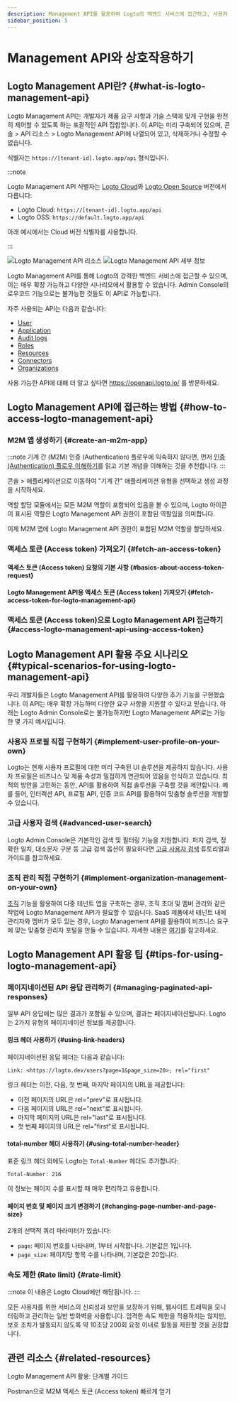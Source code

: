 ```yaml
---
description: Management API를 활용하여 Logto의 백엔드 서비스에 접근하고, 사용자 관리, 계정 설정, 아이덴티티 검증, 다중 테넌트 아키텍처 등으로 CIAM 시스템을 확장하세요.
sidebar_position: 5
---
```



# Management API와 상호작용하기

## Logto Management API란? \{#what-is-logto-management-api}

Logto Management API는 개발자가 제품 요구 사항과 기술 스택에 맞게 구현을 완전히 제어할 수 있도록 하는 포괄적인 API 집합입니다. 이 API는 미리 구축되어 있으며, <CloudLink to="/api-resources">콘솔 > API 리소스 > Logto Management API</CloudLink>에 나열되어 있고, 삭제하거나 수정할 수 없습니다.

식별자는 `https://[tenant-id].logto.app/api` 형식입니다.

:::note

Logto Management API 식별자는 [Logto Cloud](/logto-cloud)와 [Logto Open Source](/logto-oss) 버전에서 다릅니다:

- Logto Cloud: `https://[tenant-id].logto.app/api`
- Logto OSS: `https://default.logto.app/api`

아래 예시에서는 Cloud 버전 식별자를 사용합니다.

:::

<img alt="Logto Management API 리소스" src="/img/assets/logto-management-api-resource.webp" />

<img alt="Logto Management API 세부 정보" src="/img/assets/logto-management-api-details.webp" />

Logto Management API를 통해 Logto의 강력한 백엔드 서비스에 접근할 수 있으며, 이는 매우 확장 가능하고 다양한 시나리오에서 활용할 수 있습니다. Admin Console의 로우코드 기능으로는 불가능한 것들도 이 API로 가능합니다.

자주 사용되는 API는 다음과 같습니다:

- [User](https://openapi.logto.io/operation/operation-getuser)
- [Application](https://openapi.logto.io/operation/operation-listapplications)
- [Audit logs](https://openapi.logto.io/operation/operation-listlogs)
- [Roles](https://openapi.logto.io/operation/operation-listroles)
- [Resources](https://openapi.logto.io/operation/operation-listresources)
- [Connectors](https://openapi.logto.io/operation/operation-listconnectors)
- [Organizations](https://openapi.logto.io/operation/operation-listorganizations)

사용 가능한 API에 대해 더 알고 싶다면 https://openapi.logto.io/ 를 방문하세요.

## Logto Management API에 접근하는 방법 \{#how-to-access-logto-management-api}

### M2M 앱 생성하기 \{#create-an-m2m-app}

:::note
기계 간 (M2M) 인증 (Authentication) 플로우에 익숙하지 않다면, 먼저 [인증 (Authentication) 플로우 이해하기](/integrate-logto/integrate-logto-into-your-application/understand-authentication-flow/#machine-to-machine-authentication-flow)를 읽고 기본 개념을 이해하는 것을 추천합니다.
:::

<CloudLink to="/applications">콘솔 > 애플리케이션</CloudLink>으로 이동하여 "기계 간" 애플리케이션
유형을 선택하고 생성 과정을 시작하세요.

<M2mRoleAssignment />

역할 할당 모듈에서는 모든 M2M 역할이 포함되어 있음을 볼 수 있으며, Logto 아이콘이 표시된 역할은 Logto Management API 권한이 포함된 역할임을 의미합니다.

이제 M2M 앱에 Logto Management API 권한이 포함된 M2M 역할을 할당하세요.

### 액세스 토큰 (Access token) 가져오기 \{#fetch-an-access-token}

#### 액세스 토큰 (Access token) 요청의 기본 사항 \{#basics-about-access-token-request}

<BasicsAboutAccessTokenRequest />

#### Logto Management API용 액세스 토큰 (Access token) 가져오기 \{#fetch-access-token-for-logto-management-api}

<FetchAccessTokenForLogtoManagementApi />

### 액세스 토큰 (Access token)으로 Logto Management API 접근하기 \{#access-logto-management-api-using-access-token}

<AccessLogtoManagementApiUsingAccessToken />

## Logto Management API 활용 주요 시나리오 \{#typical-scenarios-for-using-logto-management-api}

우리 개발자들은 Logto Management API를 활용하여 다양한 추가 기능을 구현했습니다. 이 API는 매우 확장 가능하며 다양한 요구 사항을 지원할 수 있다고 믿습니다. 아래는 Logto Admin Console로는 불가능하지만 Logto Management API로는 가능한 몇 가지 예시입니다.

### 사용자 프로필 직접 구현하기 \{#implement-user-profile-on-your-own}

Logto는 현재 사용자 프로필에 대한 미리 구축된 UI 솔루션을 제공하지 않습니다. 사용자 프로필은 비즈니스 및 제품 속성과 밀접하게 연관되어 있음을 인식하고 있습니다. 최적의 방안을 고민하는 동안, API를 활용하여 직접 솔루션을 구축할 것을 제안합니다. 예를 들어, 인터랙션 API, 프로필 API, 인증 코드 API를 활용하여 맞춤형 솔루션을 개발할 수 있습니다.

### 고급 사용자 검색 \{#advanced-user-search}

Logto Admin Console은 기본적인 검색 및 필터링 기능을 지원합니다. 퍼지 검색, 정확한 일치, 대소문자 구분 등 고급 검색 옵션이 필요하다면 [고급 사용자 검색](/user-management/advanced-user-search) 튜토리얼과 가이드를 참고하세요.

### 조직 관리 직접 구현하기 \{#implement-organization-management-on-your-own}

[조직](/organizations) 기능을 활용하여 다중 테넌트 앱을 구축하는 경우, 조직 초대 및 멤버 관리와 같은 작업에 Logto Management API가 필요할 수 있습니다. SaaS 제품에서 테넌트 내에 관리자와 멤버가 모두 있는 경우, Logto Management API를 활용하여 비즈니스 요구에 맞는 맞춤형 관리자 포털을 만들 수 있습니다. 자세한 내용은 [여기](/end-user-flows/organization-experience/)를 참고하세요.

## Logto Management API 활용 팁 \{#tips-for-using-logto-management-api}

### 페이지네이션된 API 응답 관리하기 \{#managing-paginated-api-responses}

일부 API 응답에는 많은 결과가 포함될 수 있으며, 결과는 페이지네이션됩니다. Logto는 2가지 유형의 페이지네이션 정보를 제공합니다.

#### 링크 헤더 사용하기 \{#using-link-headers}

페이지네이션된 응답 헤더는 다음과 같습니다:

```
Link: <https://logto.dev/users?page=1&page_size=20>; rel="first"
```

링크 헤더는 이전, 다음, 첫 번째, 마지막 페이지의 URL을 제공합니다:

- 이전 페이지의 URL은 rel="prev"로 표시됩니다.
- 다음 페이지의 URL은 rel="next"로 표시됩니다.
- 마지막 페이지의 URL은 rel="last"로 표시됩니다.
- 첫 번째 페이지의 URL은 rel="first"로 표시됩니다.

#### total-number 헤더 사용하기 \{#using-total-number-header}

표준 링크 헤더 외에도 Logto는 `Total-Number` 헤더도 추가합니다:

```
Total-Number: 216
```

이 정보는 페이지 수를 표시할 때 매우 편리하고 유용합니다.

#### 페이지 번호 및 페이지 크기 변경하기 \{#changing-page-number-and-page-size}

2개의 선택적 쿼리 파라미터가 있습니다:

- `page`: 페이지 번호를 나타내며, 1부터 시작합니다. 기본값은 1입니다.
- `page_size`: 페이지당 항목 수를 나타내며, 기본값은 20입니다.

### 속도 제한 (Rate limit) \{#rate-limit}

:::note
이 내용은 Logto Cloud에만 해당됩니다.
:::

모든 사용자를 위한 서비스의 신뢰성과 보안을 보장하기 위해, 웹사이트 트래픽을 모니터링하고 관리하는 일반 방화벽을 사용합니다. 엄격한 속도 제한을 적용하지는 않지만, 보호 조치가 발동되지 않도록 약 10초당 200회 요청 이내로 활동을 제한할 것을 권장합니다.

## 관련 리소스 \{#related-resources}

<Url href="https://blog.logto.io/management-api">Logto Management API 활용: 단계별 가이드</Url>

<Url href="https://blog.logto.io/use-postman-to-obtain-m2m-access-token">
  Postman으로 M2M 액세스 토큰 (Access token) 빠르게 얻기
</Url>

